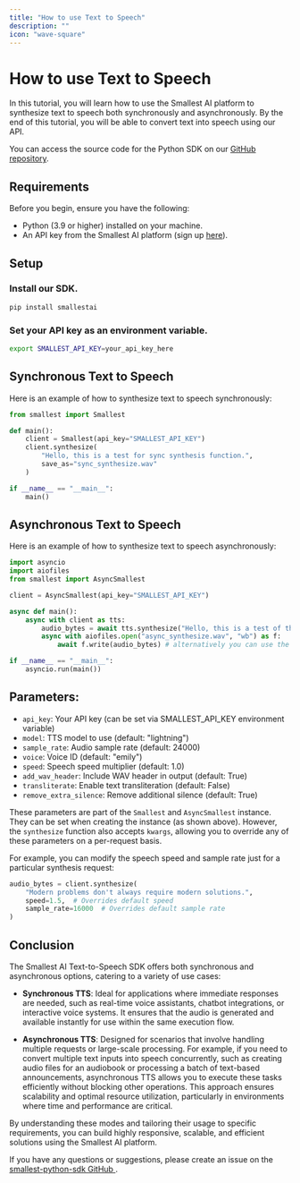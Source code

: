 ```yaml
---
title: "How to use Text to Speech"
description: ""
icon: "wave-square"
---
```


# How to use Text to Speech

In this tutorial, you will learn how to use the Smallest AI platform to synthesize text to speech both synchronously and asynchronously. By the end of this tutorial, you will be able to convert text into speech using our API.  

You can access the source code for the Python SDK on our [GitHub repository](https://github.com/smallest-inc/smallest-python-sdk).  

## Requirements

Before you begin, ensure you have the following:

- Python (3.9 or higher) installed on your machine.
- An API key from the Smallest AI platform (sign up [here](https://waves.smallest.ai)).  

## Setup  

### Install our SDK.
```bash
pip install smallestai
``` 

### Set your API key as an environment variable.
```bash
export SMALLEST_API_KEY=your_api_key_here
```  

## Synchronous Text to Speech

Here is an example of how to synthesize text to speech synchronously:
```python
from smallest import Smallest

def main():
    client = Smallest(api_key="SMALLEST_API_KEY")
    client.synthesize(
        "Hello, this is a test for sync synthesis function.",
        save_as="sync_synthesize.wav"
    )

if __name__ == "__main__":
    main()
```  

## Asynchronous Text to Speech

Here is an example of how to synthesize text to speech asynchronously:
```python
import asyncio
import aiofiles
from smallest import AsyncSmallest

client = AsyncSmallest(api_key="SMALLEST_API_KEY")

async def main():
    async with client as tts:
        audio_bytes = await tts.synthesize("Hello, this is a test of the async synthesis function.") 
        async with aiofiles.open("async_synthesize.wav", "wb") as f:
            await f.write(audio_bytes) # alternatively you can use the `save_as` parameter.

if __name__ == "__main__":
    asyncio.run(main())
``` 

## Parameters:  

- `api_key`: Your API key (can be set via SMALLEST_API_KEY environment variable)
- `model`: TTS model to use (default: "lightning")
- `sample_rate`: Audio sample rate (default: 24000)
- `voice`: Voice ID (default: "emily")
- `speed`: Speech speed multiplier (default: 1.0)
- `add_wav_header`: Include WAV header in output (default: True)
- `transliterate`: Enable text transliteration (default: False)
- `remove_extra_silence`: Remove additional silence (default: True)   

These parameters are part of the `Smallest` and `AsyncSmallest` instance. They can be set when creating the instance (as shown above). However, the `synthesize` function also accepts `kwargs`, allowing you to override any of these parameters on a per-request basis.  

For example, you can modify the speech speed and sample rate just for a particular synthesis request:  
```py
audio_bytes = client.synthesize(
    "Modern problems don't always require modern solutions.",
    speed=1.5,  # Overrides default speed
    sample_rate=16000  # Overrides default sample rate
)
``` 

## Conclusion  

The Smallest AI Text-to-Speech SDK offers both synchronous and asynchronous options, catering to a variety of use cases:  

- **Synchronous TTS**: Ideal for applications where immediate responses are needed, such as real-time voice assistants, chatbot integrations, or interactive voice systems. It ensures that the audio is generated and available instantly for use within the same execution flow.  

- **Asynchronous TTS**: Designed for scenarios that involve handling multiple requests or large-scale processing. For example, if you need to convert multiple text inputs into speech concurrently, such as creating audio files for an audiobook or processing a batch of text-based announcements, asynchronous TTS allows you to execute these tasks efficiently without blocking other operations. This approach ensures scalability and optimal resource utilization, particularly in environments where time and performance are critical.  

By understanding these modes and tailoring their usage to specific requirements, you can build highly responsive, scalable, and efficient solutions using the Smallest AI platform.


If you have any questions or suggestions, please create an issue on the [smallest-python-sdk GitHub <Icon icon="arrow-up-right-from-square" iconType="solid" />](https://github.com/smallest-inc/smallest-python-sdk).
